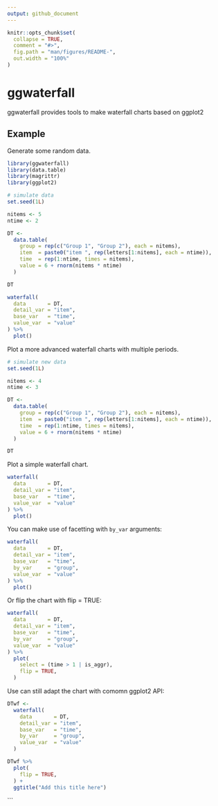 ```yaml
---
output: github_document
---
```


<!-- README.md is generated from README.Rmd. Please edit that file -->

```r
knitr::opts_chunk$set(
  collapse = TRUE,
  comment = "#>",
  fig.path = "man/figures/README-",
  out.width = "100%"
)
```

# ggwaterfall

<!-- badges: start -->
<!-- badges: end -->

ggwaterfall provides tools to make waterfall charts based on ggplot2



## Example


Generate some random data. 

```r
library(ggwaterfall)
library(data.table)
library(magrittr)
library(ggplot2)

# simulate data
set.seed(1L)

nitems <- 5
ntime <- 2

DT <-
  data.table(
    group = rep(c("Group 1", "Group 2"), each = nitems),
    item  = paste0("item ", rep(letters[1:nitems], each = ntime)),
    time  = rep(1:ntime, times = nitems),
    value = 6 + rnorm(nitems * ntime)
  )

DT
```


```r

waterfall(
  data       = DT,
  detail_var = "item",
  base_var   = "time",
  value_var  = "value"
) %>%
  plot()
```


Plot a more advanced waterfall charts with multiple periods.

```r
# simulate new data
set.seed(1L)

nitems <- 4
ntime <- 3

DT <-
  data.table(
    group = rep(c("Group 1", "Group 2"), each = nitems),
    item  = paste0("item ", rep(letters[1:nitems], each = ntime)),
    time  = rep(1:ntime, times = nitems),
    value = 6 + rnorm(nitems * ntime)
  )

DT
```


Plot a simple waterfall chart.

```r

waterfall(
  data       = DT,
  detail_var = "item",
  base_var   = "time",
  value_var  = "value"
) %>%
  plot()
```


You can make use of facetting with `by_var` arguments:

```r

waterfall(
  data       = DT,
  detail_var = "item",
  base_var   = "time",
  by_var     = "group",
  value_var  = "value"
) %>%
  plot()
```



Or flip the chart with flip = TRUE:

```r

waterfall(
  data       = DT,
  detail_var = "item",
  base_var   = "time",
  by_var     = "group",
  value_var  = "value"
) %>%
  plot(
    select = (time > 1 | is_aggr),
    flip = TRUE,
  )
```


Use can still adapt the chart with comomn ggplot2 API:

```r

DTwf <- 
  waterfall(
    data       = DT,
    detail_var = "item",
    base_var   = "time",
    by_var     = "group",
    value_var  = "value"
  )

DTwf %>% 
  plot(
    flip = TRUE,
  ) + 
  ggtitle("Add this title here")
```


```

